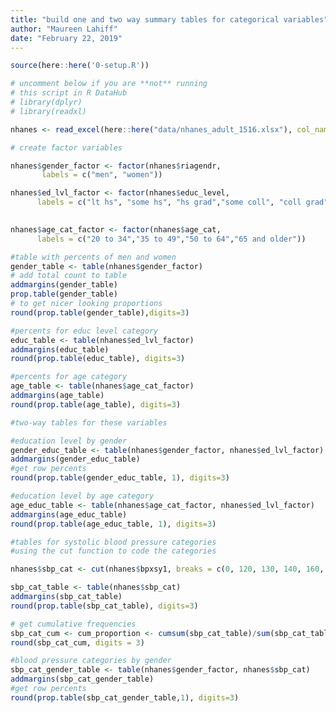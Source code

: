 ```yaml
---
title: "build one and two way summary tables for categorical variables"
author: "Maureen Lahiff"
date: "February 22, 2019"
---
```


```r
source(here::here('0-setup.R'))

# uncomment below if you are **not** running
# this script in R DataHub
# library(dplyr)
# library(readxl)
```


```r
nhanes <- read_excel(here::here("data/nhanes_adult_1516.xlsx"), col_names = TRUE)

# create factor variables

nhanes$gender_factor <- factor(nhanes$riagendr,
       labels = c("men", "women"))

nhanes$ed_lvl_factor <- factor(nhanes$educ_level, 
      labels = c("lt hs", "some hs", "hs grad","some coll", "coll grad") ) 

 
nhanes$age_cat_factor <- factor(nhanes$age_cat,
      labels = c("20 to 34","35 to 49","50 to 64","65 and older"))      

```

```r

#table with percents of men and women
gender_table <- table(nhanes$gender_factor)
# add total count to table
addmargins(gender_table)
prop.table(gender_table)
# to get nicer looking proportions
round(prop.table(gender_table),digits=3)

#percents for educ level category
educ_table <- table(nhanes$ed_lvl_factor)
addmargins(educ_table)
round(prop.table(educ_table), digits=3)

#percents for age category
age_table <- table(nhanes$age_cat_factor)
addmargins(age_table)
round(prop.table(age_table), digits=3)

#two-way tables for these variables

#education level by gender
gender_educ_table <- table(nhanes$gender_factor, nhanes$ed_lvl_factor)
addmargins(gender_educ_table)
#get row percents
round(prop.table(gender_educ_table, 1), digits=3)

#education level by age category
age_educ_table <- table(nhanes$age_cat_factor, nhanes$ed_lvl_factor)
addmargins(age_educ_table)
round(prop.table(age_educ_table, 1), digits=3)

#tables for systolic blood pressure categories
#using the cut function to code the categories

nhanes$sbp_cat <- cut(nhanes$bpxsy1, breaks = c(0, 120, 130, 140, 160, 180, Inf), include.lowest = TRUE, right = FALSE, ordered_results = TRUE, labels = c("< 120", "120 to 130", "130 to 140", "140 to 160", "160 to 180", ">= 180") )

sbp_cat_table <- table(nhanes$sbp_cat)
addmargins(sbp_cat_table)
round(prop.table(sbp_cat_table), digits=3)

# get cumulative frequencies
sbp_cat_cum <- cum_proportion <- cumsum(sbp_cat_table)/sum(sbp_cat_table)
round(sbp_cat_cum, digits = 3)

#blood pressure categories by gender
sbp_cat_gender_table <- table(nhanes$gender_factor, nhanes$sbp_cat)
addmargins(sbp_cat_gender_table)
#get row percents
round(prop.table(sbp_cat_gender_table,1), digits=3)
```






